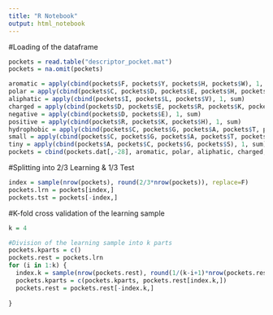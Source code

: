 ```yaml
---
title: "R Notebook"
output: html_notebook
---
```


#Loading of the dataframe
```r
pockets = read.table("descriptor_pocket.mat")
pockets = na.omit(pockets)

aromatic = apply(cbind(pockets$F, pockets$Y, pockets$H, pockets$W), 1, sum)
polar = apply(cbind(pockets$C, pockets$D, pockets$E, pockets$H, pockets$K, pockets$N, pockets$Q, pockets$R, pockets$S, pockets$T, pockets$W, pockets$Y), 1, sum)
aliphatic = apply(cbind(pockets$I, pockets$L, pockets$V), 1, sum)
charged = apply(cbind(pockets$D, pockets$E, pockets$R, pockets$K, pockets$H), 1, sum)
negative = apply(cbind(pockets$D, pockets$E), 1, sum)
positive = apply(cbind(pockets$R, pockets$K, pockets$H), 1, sum)
hydrophobic = apply(cbind(pockets$C, pockets$G, pockets$A, pockets$T, pockets$V, pockets$L, pockets$I, pockets$M, pockets$F, pockets$W, pockets$H, pockets$Y, pockets$K), 1, sum)
small = apply(cbind(pockets$C, pockets$G, pockets$A, pockets$T, pockets$V, pockets$S, pockets$D, pockets$N, pockets$P), 1, sum)
tiny = apply(cbind(pockets$A, pockets$C, pockets$G, pockets$S), 1, sum)
pockets = cbind(pockets.dat[,-28], aromatic, polar, aliphatic, charged, negative, positive, hydrophobic, small, tiny, drugg=pockets.dat[,28])
```

#Splitting into 2/3 Learning & 1/3 Test
```r
index = sample(nrow(pockets), round(2/3*nrow(pockets)), replace=F)
pockets.lrn = pockets[index,]
pockets.tst = pockets[-index,]
```


#K-fold cross validation of the learning sample
```r
k = 4

#Division of the learning sample into k parts
pockets.kparts = c()
pockets.rest = pockets.lrn
for (i in 1:k) {
  index.k = sample(nrow(pockets.rest), round(1/(k-i+1)*nrow(pockets.rest)), replace=F)
  pockets.kparts = c(pockets.kparts, pockets.rest[index.k,])
  pockets.rest = pockets.rest[-index.k,]
  
}





```
























